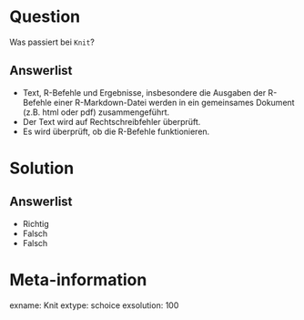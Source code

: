 Question
========

Was passiert bei `Knit`?

Answerlist
----------
* Text, R-Befehle und Ergebnisse, insbesondere die Ausgaben der R-Befehle einer R-Markdown-Datei werden in ein gemeinsames Dokument (z.B. html oder pdf) zusammengeführt.
* Der Text wird auf Rechtschreibfehler überprüft.
* Es wird überprüft, ob die R-Befehle funktionieren.



Solution
========

Answerlist
----------
* Richtig
* Falsch
* Falsch


Meta-information
================
exname: Knit
extype: schoice
exsolution: 100
